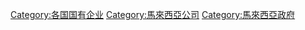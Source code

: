 [[Category:各国国有企业|Category:各国国有企业]]
[[Category:馬來西亞公司|Category:馬來西亞公司]]
[[Category:馬來西亞政府|Category:馬來西亞政府]]